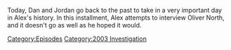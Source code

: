 {{DEFAULTSORT:
    #_EPISODE_0801:February 10, 2004
}}{{Episode
    | title           = February 10, 2004
    | caption         = Listen to this episode on [https://knowledgefight.libsyn.com/801-february-10-2004 Libsyn] [https://open.spotify.com/episode/17PxUDMiZ05sZ08UG8aVjm Spotify]
    | episodeNumber   = 801
    | length          = 00:58:29
    | airDate         = April 28, 2023
    | coverageDate    = February 10, 2004
    | episodeType     = [[:Category:2003 Investigation|2003 Investigation]]
    | previousEpisode = [[800: April 24, 2023]]
    | nextEpisode     = [[802: Chatting with Sian Norris]]
}}

{{Stub}}

Today, Dan and Jordan go back to the past to take in a very important day in Alex's history.  In this installment, Alex attempts to interview Oliver North, and it doesn't go as well as he hoped it would.

[[Category:Episodes]]
[[Category:2003 Investigation]]

